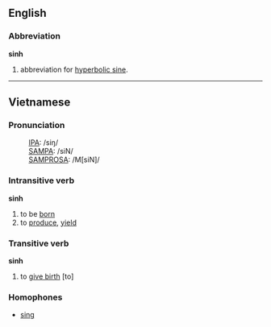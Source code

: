 ==English==

===Abbreviation===
'''sinh'''

#abbreviation for [[hyperbolic sine]].

----

==Vietnamese==

===Pronunciation===
:[[International Phonetic Alphabet|IPA]]: /siŋ/
:[[SAMPA]]: /siN/
:[[SAMPROSA]]: /M[siN]/

===Intransitive verb===
'''sinh'''

#to be [[born]]
#to [[produce]], [[yield]]

===Transitive verb===
'''sinh'''

#to [[give birth]] [to]

===Homophones===
*[[sing#English|sing]]